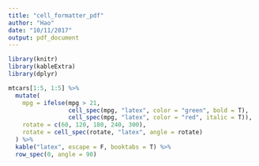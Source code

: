 ```yaml
---
title: "cell_formatter_pdf"
author: "Hao"
date: "10/11/2017"
output: pdf_document
---
```


```r
library(knitr)
library(kableExtra)
library(dplyr)
```

```r
mtcars[1:5, 1:5] %>%
  mutate(
    mpg = ifelse(mpg > 21, 
                 cell_spec(mpg, "latex", color = "green", bold = T),
                 cell_spec(mpg, "latex", color = "red", italic = T)),
    rotate = c(60, 120, 180, 240, 300),
    rotate = cell_spec(rotate, "latex", angle = rotate)
  ) %>%
  kable("latex", escape = F, booktabs = T) %>%
  row_spec(0, angle = 90)
```
